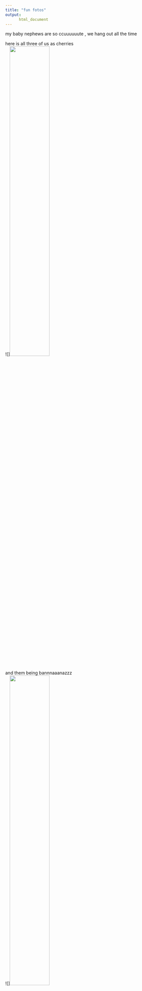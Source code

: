 ```yaml
---
title: "fun fotos"
output: 
      html_document
---
```


my baby nephews are so ccuuuuuute , we hang out all the time  

here is all three of us as cherries  
![]<image src ="./pix/cherries.jpg" style="width:50%">

and them being bannnaaanazzz  
![]<image src ="./pix/bananas.jpg" style="width:50%">

and my puppy foucault! She's 8 years old now :) a lil grandma  
![]<image src = "./pix/doggo.jpg" style="width:50%">